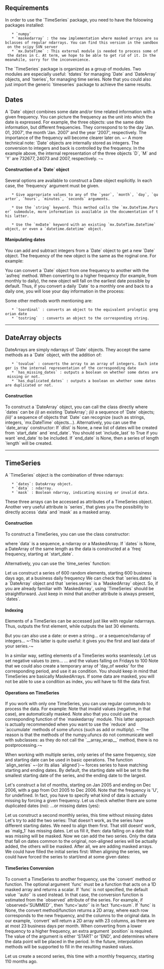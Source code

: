 
== Requirements ==

In order to use the `TimeSeries` package, you need to have the foloowing packages installed:
    * `numpy` 
    * `maskedarray` : the new implementation where masked arrays are subclasses of regular ndarrays. You can find this version in the sandbox on the scipy SVN server
    * `mx.DateTime` : This external module is needed to process some of the dates in C. At term, we hope to be able to get rid of it. In the meanwhile, sorry for the inconvenience.


The `TimeSeries` package is organized as a group of modules. Two modules are especially useful: `tdates` for managing `Date` and `DateArray` objects, and `tseries`, for managing time series. 
{{{#!python numbers=disable
>>> import numpy as N
>>> import maskedarray as MA
>>> import mx.DateTime
>>> import datetime
>>> import tseries as TS
>>> import tdates as TD
}}}
Note that you could also just import the generic `timeseries` package to achieve the same results.


== Dates ==

A `Date` object combines some date and/or time related information with a given frequency. You can picture the frequency as the unit into which the date is expressed. For example, the three objects:
{{{#!python  numbers=disable
>>> D = TD.Date(freq='D', year=2007, month=1, day=1)
>>> M = TD.Date(freq='M', year=2007, month=1, day=1)
>>> Y = TD.Date(freq='A', year=2007, month=1, day=1)
}}}
use the same date information, but different frequencies. They correspond to to the day 'Jan. 01, 2007', the month 'Jan. 2007' and the year '2007', respectively. The importance of the frequency will become clearer later on.
~- A more technical note: `Date` objects are internally stored as integers. The conversion to integers and back is controlled by the frequency. In the example above, the internal representation of the three objects `D`, `M` and `Y` are 732677, 24073 and 2007, respectively. -~

==== Construction of a `Date` object ====
Several options are available to construct a Date object explicitly. In each case, the `frequency` argument must be given.

    * Give appropriate values to any of the `year`, `month`, `day`, `quarter`, `hours`, `minutes`, `seconds` arguments.
{{{#!python numbers=disable
>>> TD.Date(freq='Q',year=2004,quarter=3)
<Q : 2004Q3>
>>> TD.Date(freq='D',year=2001,month=1,day=1)
<D : 01-Jan-2001>
}}}
      
    * Use the `string` keyword. This method calls the `mx.DateTime.Parser` submodule, more information is available in the documentation of this latter.
{{{#!python numbers=disable      
>>> TD.Date('D', string='2007-01-01')
<D : 01-Jan-2007>
}}}      

    * Use the `mxDate` keyword with an existing `mx.DateTime.DateTime` object, or even a `datetime.datetime` object.
{{{#!python numbers=disable
>>> TD.Date('D', mxDate=mx.DateTime.now())
>>> TD.Date('D', mxDate=datetime.datetime.now())
}}}


==== Manipulating dates ====

You can add and subtract integers from a `Date` object to get a new `Date` object. The frequency of the new object is the same as the roginal one. For example:
{{{#!python numbers=disable
>>> mybirthday = D-1
<D : 31-Dec-2006>
>>> infivemonths = M + 5
<M : Jun-2007>
}}}

You can convert a `Date` object from one frequency to another with the `asfreq` method. When converting to a higher frequency (for example, from monthly to daily), the new object will fall on the earliest date possible by default. Thus, if you convert a daily `Date` to a monthly one and back to a daily one, you will lose your day information in the process:
{{{#!python numbers=disable
>>> mybirthday.asfreq('M')
<M: Dec-2006>
>>> mybirthday.asfreq('M').asfreq('D')
<D: 01-Dec-2006>
}}}

Some other methods worth mentioning are:
    * `toordinal` : converts an object to the equivalent proleptic gregorian date
    * `tostring`  : converts an object to the corresponding string.

----

== DateArray objects ==

DateArrays are simply ndarrays of `Date` objects. They accept the same methods as a `Date` object, with the addition of:
    * `tovalue` : converts the array to an array of integers. Each integer is the internal representation of the corresponding date
    * `has_missing_dates` : outputs a boolean on whether some dates are missing or not. 
    * `has_duplicated_dates` : outputs a boolean on whether some dates are duplicated or not.

==== Construction ====

To construct a `DateArray` object, you can call the class directly
{{{#!python numbers=disable
DateArray(dates=None, freq='U', copy=False)
}}}
where `dates` can be ''(i)'' an existing `DateArray`; ''(ii)'' a sequence of `Date` objects; ''(iii)''' a sequence of objects that `Date` can recognize (such as strings, integers, `mx.DateTime` objects...).
Alternatively, you can use the `date_array` constructor:
{{{#!python numbers=disable
date_array(dlist=None, start_date=None, end_date=None, 
           include_last=True, length=None,  freq=None)
}}}
If `dlist` is None, a new list of dates will be created from `start_date` and `end_date`. You should set `include_last` to True if you want `end_date` to be included. If `end_date` is None, then a series of length `length` will be created.


----

== TimeSeries ==

A `TimeSeries` object is the combination of three ndarrays:
    * `dates`: DateArray object.
    * `data` : ndarray.
    * `mask` : Boolean ndarray, indicating missing or invalid data.
These three arrays can be accessed as attributes of a TimeSeries object. Another very useful attribute is `series`, that gives you the possibility to directly access `data` and `mask` as a masked array.

==== Construction ====

To construct a TimeSeries, you can use the class constructor:

{{{#!python numbers=disable
TimeSeries(data, dates=None, mask=nomask, 
           freq=None, observed=None, start_date=None, 
           dtype=None, copy=False, fill_value=None,
           keep_mask=True, small_mask=True, hard_mask=False)
}}}               
where `data` is a sequence, a ndarray or a MaskedArray. If `dates` is None, a DateArray of the same length as the data is constructed at a `freq` frequency, starting at `start_date`.

Alternatively, you can use the `time_series` function:
{{{#!python numbers=disable
time_series(data, dates=None, freq=None, 
            start_date=None, end_date=None, length=None, include_last=True,
            mask=nomask, dtype=None, copy=False, fill_value=None,
            keep_mask=True, small_mask=True, hard_mask=False)    
}}}

Let us construct a series of 600 random elements, starting 600 business days ago, at  a business daily frequency
{{{#!python numbers=disable
>>> data = N.random.uniform(-100,100,600)
>>> today = TD.thisday('B')
>>> series = TS.time_series(data, dtype=N.float_, freq='B', observed='SUMMED',
>>>                         start_date=today-600)
}}}
We can check that `series.dates` is a `DateArray` object and that `series.series` is a `MaskedArray` object.
{{{#!python numbers=disable
>>> isinstance(series.dates, TD.DateArray)
True
>>> isinstance(series.series, MA.MaskedArray)
True
}}}
So, if you are already familiar with `MaskedArray`, using `TimeSeries` should be straightforward. Just keep in mind that another attribute is always present, `dates`.


==== Indexing ====

Elements of a TimeSeries can be accessed just like with regular ndarrrays. Thus,
{{{#!python numbers=disable
>>> series[0]
}}}
outputs the first element, while
{{{#!python numbers=disable
>>> series[-30:]
}}}
outputs the last 30 elements.

But you can also use a date:
{{{#!python numbers=disable
>>> thirtydaysago = today - 30
>>> series[thirtydaysago:]
}}}
or even a string...
{{{#!python numbers=disable
>>> series[thirtydaysago.tostring():]
}}}
or a sequence/ndarray of integers... 
{{{#!python numbers=disable
>>> series[[0,-1]]
}}}
~-This latter is quite useful: it gives you the first and last data of your series.-~

In a similar way, setting elements of a TimeSeries works seamlessly.
Let us set negative values to zero...
{{{#!python numbers=disable
>>> series[series<0] = 0
}}}
... and the values falling on Fridays to 100
{{{#!python numbers=disable
>>> series[series.day_of_week == 4] = 100
}}}
Note that we could also create a temporary array of 'day_of weeks' for the 
corresponding period, and use it as condition.
{{{#!python numbers=disable
>>> weekdays = TD.day_of_week(series)
>>> series[weekdays == 4] = 100
}}}
You should keep in mind that TimeSeries are basically MaskedArrays. If some data are masked, you will not be able to use a condition as index, you will have to fill the data first.

==== Operations on TimeSeries ====

If you work with only one TimeSeries, you can use regular commands to process the data. For example:
{{{#!python numbers=disable
>>> series_log = N.log(series)
}}}
Note that invalid values (negative, in that case), are automatically masked. Note also that you could use the corresponding function of the `maskedarray` module. This latter approach is actually recommended when you want to use the `reduce` and `accumulate` methods of some ufuncs (such as add or multiply). ~-The reason is that the methods of the numpy.ufuncs do not communicate well with subclasses: as they do not call the `__array_wrap__` method, there is no postprocessing.-~

When working with multiple series, only series of the same frequency, size and starting date can be used in basic operations. The function `align_series` ~-(or its alias `aligned`)-~ forces series to have matching starting and ending dates. By default, the starting date will be set to the smallest starting date of the series, and the ending date to the largest.

Let's construct a list of months, starting on Jan 2005 and ending on Dec 2006, with a gap from Oct 2005 to Dec 2006.
{{{#!python numbers=disable
>>> mlist_1 = ['2005-%02i' % i for i in range(1,10)]
>>> mlist_1 += ['2006-%02i' % i for i in range(2,13)]
>>> mdata_1 = N.arange(len(mlist_1))
>>> mser_1 = TS.time_series(mdata_1, mlist_1, observed='SUMMED')
}}}
Note that the frequency is 'U', for undefined. In fact, you have to specify what kind of data is actually missing by forcing a given frequency.
{{{#!python numbers=disable
>>> mser = mser_1.asfreq('M')
}}}
Let us check whether there are some duplicated dates (no):
{{{#!python numbers=disable
>>> mser_1.has_duplicated_dates()
False
}}}
...or missing dates (yes):
{{{#!python numbers=disable
>>> mser_1.has_missing_dates()
True
}}}


Let us construct a second monthly series, this time without missing dates
{{{#!python numbers=disable
>>> mlist_2 = ['2004-%02i' % i for i in range(1,13)]
>>> mlist_2 += ['2005-%02i' % i for i in range(1,13)]
>>> mser_2 = TS.time_series(N.arange(len(mlist_2)), mlist_2, observed='SUMMED')
}}}
Let's try to add the two series:
{{{#!python numbers=disable
>>> mser_3 = mser_1 + mser_2
}}}
That doesn't work, as the series have different starting dates. We need to align them first.
{{{#!python numbers=disable
>>> (malg_1,malg_2) = aligned(mser_1, mser_2) 
}}}
That still doesnt' work, as `malg_1` has missing dates. Let us fill it, then: data falling on a date that was missing will be masked.
{{{#!python numbers=disable
>>> mser_1_filled = fill_missing_dates(mser_1)
>>> (malg_1,malg_2) = align_series(mser_1_filled, mser_2) 
}}}
Now we can add the two series. Only the data that fall on dates common to the original, non-aligned series will be actually added, the others will be masked. After all, we are adding masked arrays.
{{{#!python numbers=disable
>>> mser_3 = malg_1 + malg_2
}}}
We could have filled the initial series first:
{{{#!python numbers=disable
>>> mser_3 = filled(malg_1,0) + filled(malg_2,0)
}}}
When aligning the series, we could have forced the series to start/end at some given dates:
{{{#!python numbers=disable
>>> (malg_1,malg_2) = aligned(mser_1_filled, mser2, 
>>>                           start_date='2004-06', end_date='2006-06')
}}}


==== TimeSeries Conversion ====

To convert a TimeSeries to another frequency, use the `convert` method or function. The optional argument `func` must be a function that acts on a 1D masked array and returns a scalar. 
{{{#!python numbers=disable
>>> mseries = series.convert('M',func=ma.average)
}}}
If `func` is not specified, the default value `'auto'` is used instead. In that case,
the conversion function is estimated from the `observed` attribute of the series.
For example, if `observed='SUMMED'`, then `func='auto'` is in fact `func=sum`.
{{{#!python  numbers=disable
>>> mseries_default = series.convert('M')
}}}
If `func` is None, the convert method/function returns a 2D array, where each row corresponds to the new frequency, and the columns to the original data. In our example, `convert` will return a 2D array with 23 columns, as there are at most 23 business days per month.
{{{#!python numbers=disable
>>> mseries_2d = series.convert('M',func=None)
}}}
When converting from a lower frequency to a higher frequency, an extra argument `position` is required. The value of the argument is either 'START' or 'END', and determines where the data point will be placed in the period. In the future, interpolation methods will be supported to fill in the resulting masked values.

Let us create a second series, this time with a monthly frequency, starting 110 months ago.
{{{#!python numbers=disable
>>> data = N.random.uniform(-100,100,100).astype(np.float_)
>>> today = TS.today.asfreq('M') - 110
>>> nseries = TS.TimeSeries(data, freq='m', observed='END',start_date=today)
>>> sixtymonthsago = today-60
>>> nseries[sixtymonthsago:sixtymonthsago+10] = 12
}}}

